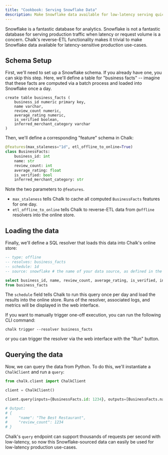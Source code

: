 ```yaml
---
title: "Cookbook: Serving Snowflake Data"
description: Make Snowflake data available for low-latency serving quickly and easily.
---
```


Snowflake is a fantastic database for analytics. Snowflake is not a fantastic database for serving production
traffic when latency or request volume is a concern. Chalk's reverse-ETL functionality makes it trivial to make
Snowflake data available for latency-sensitive production use-cases.

## Schema Setup

First, we'll need to set up a Snowflake schema. If you already have one, you can skip this step. Here, we'll define
a table for "business facts" -- imagine that these facts are computed via a batch process and loaded into Snowflake
once a day.

```snowflake
create table business_facts (
    business_id numeric primary key,
    name varchar,
    review_count numeric,
    average_rating numeric,
    is_verified boolean,
    inferred_merchant_category varchar
)
```

Then, we'll define a corresponding "feature" schema in Chalk:

```python
@features(max_staleness="1d", etl_offline_to_online=True)
class BusinessFacts:
    business_id: int
    name: str
    review_count: int
    average_rating: float
    is_verified: bool
    inferred_merchant_category: str
```

Note the two parameters to `@features`.

- `max_staleness` tells Chalk to cache all computed `BusinessFacts` features for one day.
- `etl_offline_to_online` tells Chalk to reverse-ETL data from `@offline` resolvers into the online store.

## Loading the data

Finally, we'll define a SQL resolver that loads this data into Chalk's online store:

```sql
-- type: offline
-- resolves: business_facts
-- schedule: 1d
-- source: snowflake # the name of your data source, as defined in the data sources web interface

select business_id, name, review_count, average_rating, is_verified, inferred_merchant_category
from business_facts
```

The `schedule` field tells Chalk to run this query once per day and load the results into the online store.
Runs of the resolver, associated logs, and metrics will be displayed in the web interface.

If you want to manually trigger one-off execution, you can run the following CLI command:

```
chalk trigger --resolver business_facts
```

or you can trigger the resolver via the web interface with the "Run" button.

## Querying the data

Now, we can query the data from Python. To do this, we'll instantiate a `ChalkClient` and run a `query`:

```python
from chalk.client import ChalkClient

client = ChalkClient()

client.query(inputs={BusinessFacts.id: 1234}, outputs=[BusinessFacts.name, BusinessFacts.review_count])

# Output:
# {
#     "name": "The Best Restaurant",
#     "review_count": 1234
# }
```

Chalk's `query` endpoint can support thousands of requests per second with low-latency, so now this Snowflake-sourced
data can easily be used for low-latency production use-cases.